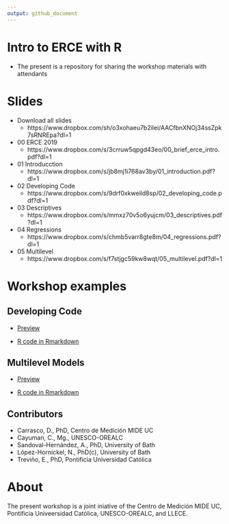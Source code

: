 ```yaml
---
output: github_document
---
```


# Intro to ERCE with R

- The present is a repository for sharing the workshop materials with attendants

# Slides

- Download all slides
  - https://www.dropbox.com/sh/o3xohaeu7b2ilei/AACfbnXNOj34ssZpk7sRNREpa?dl=1

- 00 ERCE 2019
  - https://www.dropbox.com/s/3crruw5qpgd43eo/00_brief_erce_intro.pdf?dl=1
- 01 Introducction
  - https://www.dropbox.com/s/jb8mj1i768av3by/01_introduction.pdf?dl=1
- 02 Developing Code
  - https://www.dropbox.com/s/9drf0xkweild8sp/02_developing_code.pdf?dl=1
- 03 Descriptives
  - https://www.dropbox.com/s/mmxz70v5o6yujcm/03_descriptives.pdf?dl=1
- 04 Regressions
  - https://www.dropbox.com/s/chmb5varr8gte8m/04_regressions.pdf?dl=1
- 05 Multilevel
  - https://www.dropbox.com/s/f7stjgc59kw8wqt/05_multilevel.pdf?dl=1

# Workshop examples

## Developing Code

- [Preview](https://github.com/dacarras/cies_2023_erce_2019/blob/main/code_examples/02_developing_code_example.md)

- [R code in Rmarkdown](https://github.com/dacarras/cies_2023_erce_2019/blob/main/code_examples/02_developing_code_example.rmd)

## Multilevel Models

- [Preview](https://github.com/dacarras/cies_2023_erce_2019/blob/main/code_examples/05_multilevel_codes.md)

- [R code in Rmarkdown](https://github.com/dacarras/cies_2023_erce_2019/blob/main/code_examples/05_multilevel_codes.rmd)

## Contributors

- Carrasco, D., PhD, Centro de Medición MIDE UC
- Cayuman, C., Mg., UNESCO-OREALC
- Sandoval-Hernández, A., PhD, University of Bath
- López-Hornickel, N., PhD(c), University of Bath
- Treviño, E., PhD, Pontificia Universidad Católica

# About

The present workshop is a joint iniative of the Centro de Medición MIDE UC, Pontificia Univeersidad Católica, UNESCO-OREALC, and LLECE.
